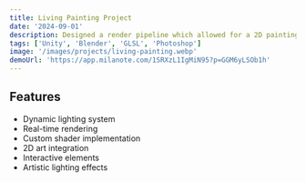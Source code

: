 ```yaml
---
title: Living Painting Project
date: '2024-09-01'
description: Designed a render pipeline which allowed for a 2D painting to respond to dynamic lighting. Inspired by Pillars of Eternity.
tags: ['Unity', 'Blender', 'GLSL', 'Photoshop']
image: '/images/projects/living-painting.webp'
demoUrl: 'https://app.milanote.com/1SRXzL1IgMiN95?p=GGM6yLSOb1h'
---
```



## Features

- Dynamic lighting system
- Real-time rendering
- Custom shader implementation
- 2D art integration
- Interactive elements
- Artistic lighting effects